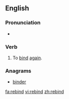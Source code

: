 ==English==

===Pronunciation===
*{{IPA|/'ribaɪnd/}}

===Verb===
{{en-verb|rebinds|rebinding|rebound|rebound}}

# To [[bind]] [[again]].

===Anagrams===
*[[binder]]

[[fa:rebind]]
[[vi:rebind]]
[[zh:rebind]]